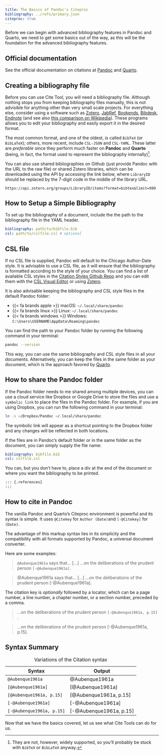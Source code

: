 ```yaml
---
title: The Basics of Pandoc's Citeproc
bibliography: ../refs/primary.json
citeproc: true
---
```


Before we can begin with advanced bibliography features in Pandoc and Quarto, we need to get some basics out of the way, as this will be the foundation for the advanced bibliography features.

::: {.callout-tip appearance="simple"}
## Official documentation
See the official documentation on citations at [Pandoc](https://pandoc.org/MANUAL.html#citations) and [Quarto](https://quarto.org/docs/authoring/footnotes-and-citations.html#sec-citations).
:::

::: {.callout-warning collapse="true"}
## Creating a bibliography file
Before you can use Cite Tool, you will need a bibliography file. Although nothing stops you from keeping bibliography files manually, this is not advisible for anything other than very small scale projects. For everything else, consider using a software such as [Zotero](http://www.zotero.org), [JabRef](https://www.jabref.org), [Bookends](https://www.sonnysoftware.com), [Bibdesk](https://bibdesk.sourceforge.io), [Endnote](https://endnote.com) (and see also [this comparison on Wikipedia](https://en.wikipedia.org/wiki/Comparison_of_reference_management_software)). These programs allows you to edit your bibliography and easily export it in the desired format.

The most common format, and one of the oldest, is called `BibTeX` (or `BibLaTeX`); others, more recent, include `CSL-JSON` and `CSL-YAML`. These latter are *preferable* since they perform much faster on **Pandoc** and **Quarto** (being, in fact, the format used to represent the bibliography internally)^[They are not, however, widely supported, so you'll probably be stuck with `BibTeX` or `BibLaTeX` anyway.].

You can also use shared bibliographies on Github (just provide Pandoc with the URL to the raw file) or shared Zotero libraries, which can be downloaded using the API by accessing the link below, where `LibraryID` should be replaced by the 7-digit code in the middle of the library URL.

`https://api.zotero.org/groups/LibraryID/items?format=bibtex&limit=999`
:::


## How to Setup a Simple Bibliography

To set up the bibliography of a document, include the  the path to the bibliography file in the YAML header. 

```yaml
bibliography: path/to/bibfile.bib
csl: path/to/cslfile.csl # optional
```


::: {.callout-warning collapse=true}
## CSL file
If no CSL file is supplied, Pandoc will default to the Chicago Author-Date style. It is advisable to use a CSL file, as it will ensure that the bibliography is formatted according to the style of your choice. You can find a list of available CSL styles in the [Citation Styles Github Repo](https://github.com/citation-style-language/styles) and you can edit them with the [CSL Visual Editor](https://editor.citationstyles.org/visualEditor/) or using [Zotero](https://www.zotero.org/support/dev/citation_styles/style_editing_step-by-step).
:::


It is also advisable keeping the bibliography and CSL style files in the default Pandoc folder:

-  {{< fa brands apple >}} macOS: `~/.local/share/pandoc`
 - {{< fa brands linux >}} Linux: `~/.local/share/pandoc`
 - {{< fa brands windows >}} Windows: `C:\Users\USERNAME\AppData\Roaming\pandoc`

You can find the path to your Pandoc folder by running the following command in your terminal:

```bash
pandoc --version
```

This way, you can use the same bibliography and CSL style files in all your documents. Alternatively, you can keep the files in the same folder as your document, which  is the approach favored by [Quarto](https://quarto.org/docs/projects/quarto-projects.html).




::: {.callout-tip collapse=true}
## How to share the Pandoc folder
If the Pandoc folder needs to me shared among multiple devices, you can use a cloud service like Dropbox or Google Drive to store the files and use a `symbolic link` to place the files in the Pandoc folder. For example, if you are using Dropbox, you can run the following command in your terminal:

```bash
ln -s ~/Dropbox/Pandoc ~/.local/share/pandoc
```

The symbolic link will appear as a shortcut pointing to the Dropbox folder and any changes will be reflected in both locations.
:::


If the files are in Pandoc's default folder or in the same folder as the document, you can simply supply the file name:

```yaml
bibliography: bibfile.bib
csl: cslfile.csl
```

You can, but you don't have to, place a div at the end of the document or where you want the bibliography to be printed.

```markdown
::: {.references}
:::
```







## How to cite in Pandoc

The vanilla Pandoc and Quarto's Citeproc environment is powerful and its syntax is simple. It uses `@Citekey` for `Author (Date)`and `[-@Citekey]` for `(Date)`.

::: {.callout-tip appearance="simple"}
The advantage of this markup syntax lies in its simplicity and the compatibility with all formats supported by Pandoc, a universal document converter.
:::

Here are some examples:

> `@Aubenque1961a` says that... [...] ...on the deliberations of the prudent person `[-@Aubenque1961a]`.

> @Aubenque1961a says that... [...] ...on the deliberations of the prudent person [-@Aubenque1961a].

The citation key is *optionally* followed by a locator, which can be a page number, a line number, a chapter number, or a section number, preceded by a comma.

> ...on the deliberations of the prudent person `[-@Aubenque1961a, p.15]` .

> ...on the deliberations of the prudent person [-@Aubenque1961a, p.15].



##  Syntax Summary


| Syntax | Output |
|----------------|----------------|
| `@Aubenque1961a` | @Aubenque1961a |
| `[@Aubenque1961a]` | [@Aubenque1961a] |
| `[@Aubenque1961a, p.15]` | [@Aubenque1961a, p.15] |
| `[-@Aubenque1961a]` | [-@Aubenque1961a] |
| `[-@Aubenque1961a, p.15]` | [-@Aubenque1961a, p.15] |

: Variations of the Citation syntax


Now that we have the basics covered, let us see what Cite Tools can do for us.

